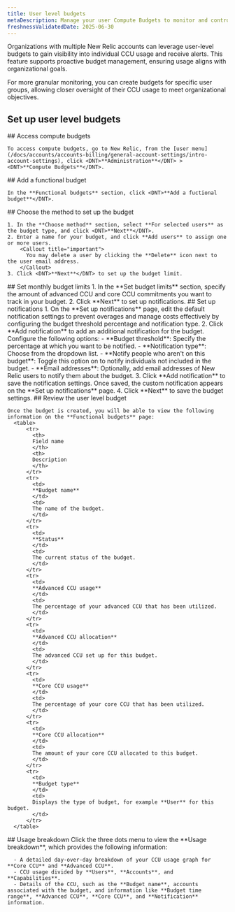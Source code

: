 ```yaml
---
title: User level budgets
metaDescription: Manage your user Compute Budgets to monitor and control Compute Consumption Unit (CCU) usage.
freshnessValidatedDate: 2025-06-30
---
```


Organizations with multiple New Relic accounts can leverage user-level budgets to gain visibility into individual CCU usage and receive alerts. This feature supports proactive budget management, ensuring usage aligns with organizational goals.

For more granular monitoring, you can create budgets for specific user groups, allowing closer oversight of their CCU usage to meet organizational objectives.

## Set up user level budgets

<Steps>

  <Step>
    ## Access compute budgets

    To access compute budgets, go to New Relic, from the [user menu](/docs/accounts/accounts-billing/general-account-settings/intro-account-settings), click <DNT>**Administration**</DNT> > <DNT>**Compute Budgets**</DNT>.
  </Step>

  <Step>
    ## Add a functional budget
    
    In the **Functional budgets** section, click <DNT>**Add a fuctional budget**</DNT>.
  </Step>

  <Step>
    ## Choose the method to set up the budget

    1. In the **Choose method** section, select **For selected users** as the budget type, and click <DNT>**Next**</DNT>.
    2. Enter a name for your budget, and click **Add users** to assign one or more users.
        <Callout title="important">
          You may delete a user by clicking the **Delete** icon next to the user email address.
        </Callout>
    3. Click <DNT>**Next**</DNT> to set up the budget limit.
  </Step>

  <Step>
    ## Set monthly budget limits
    1. In the **Set budget limits** section, specify the amount of advanced CCU and core CCU commitments you want to track in your budget.
    2. Click <DNT>**Next**</DNT> to set up notifications.
  </Step>

  <Step>
    ## Set up notifications
    1. On the **Set up notifications** page, edit the default notification settings to prevent overages and manage costs effectively by configuring the budget threshold percentage and notification type.
    2. Click **Add notification** to add an additional notification for the budget. Configure the following options:
       - **Budget threshold**: Specify the percentage at which you want to be notified.
       - **Notification type**: Choose from the dropdown list.
       - **Notify people who aren't on this budget**: Toggle this option on to notify individuals not included in the budget.
       - **Email addresses**: Optionally, add email addresses of New Relic users to notify them about the budget.
    3. Click **Add notification** to save the notification settings. Once saved, the custom notification appears on the **Set up notifications** page.
    4. Click **Next** to save the budget settings.
  </Step>

  <Step>
    ## Review the user level budget

    Once the budget is created, you will be able to view the following information on the **Functional budgets** page:
      <table>
          <tr>
            <th>
            Field name
            </th>
            <th>
            Description
            </th>
          </tr>
          <tr>
            <td>
            **Budget name**
            </td>
            <td>
            The name of the budget.
            </td>
          </tr>
          <tr>
            <td>
            **Status**
            </td>
            <td>
            The current status of the budget.
            </td>
          </tr>
          <tr>
            <td>
            **Advanced CCU usage**
            </td>
            <td>
            The percentage of your advanced CCU that has been utilized.
            </td>
          </tr>
          <tr>
            <td>
            **Advanced CCU allocation**
            </td>
            <td>
            The advanced CCU set up for this budget.
            </td>
          </tr>
          <tr>
            <td>
            **Core CCU usage**
            </td>
            <td>
            The percentage of your core CCU that has been utilized.
            </td>
          </tr>
          <tr>
            <td>
            **Core CCU allocation**
            </td>
            <td>
            The amount of your core CCU allocated to this budget.
            </td>
          </tr>
          <tr>
            <td>
            **Budget type**
            </td>
            <td>
            Displays the type of budget, for example **User** for this budget.
            </td>
          </tr>
      </table>
  </Step>

  <Step>
    ## Usage breakdown
    Click the three dots menu to view the **Usage breakdown**, which provides the following information:

      - A detailed day-over-day breakdown of your CCU usage graph for **Core CCU** and **Advanced CCU**.
      - CCU usage divided by **Users**, **Accounts**, and **Capabilities**.
      - Details of the CCU, such as the **Budget name**, accounts associated with the budget, and information like **Budget time range**, **Advanced CCU**, **Core CCU**, and **Notification** information.
  </Step>
</Steps>